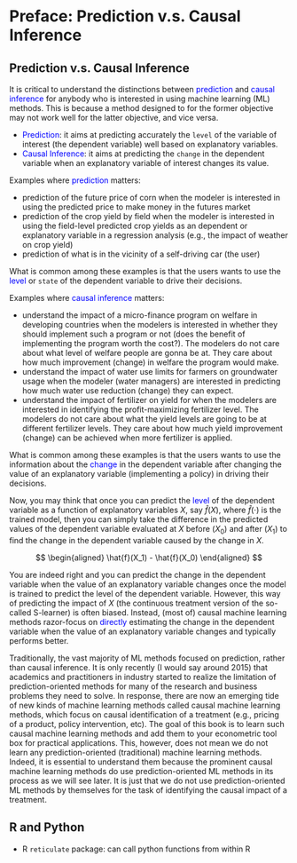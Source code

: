 # Preface: Prediction v.s. Causal Inference {.unnumbered}

## Prediction v.s. Causal Inference

It is critical to understand the distinctions between <span style="color:blue"> prediction </span> and <span style="color:blue"> causal inference </span> for anybody who is interested in using machine learning (ML) methods. This is because a method designed to for the former objective may not work well for the latter objective, and vice versa.


:::{.callout-important}

+ <span style="color:blue"> Prediction</span>: it aims at predicting accurately the `level` of the variable of interest (the dependent variable) well based on explanatory variables. 
+ <span style="color:blue"> Causal Inference</span>: it aims at predicting the `change` in the dependent variable when an explanatory variable of interest changes its value. 

:::

Examples where <span style="color:blue"> prediction </span>matters:

+ prediction of the future price of corn when the modeler is interested in using the predicted price to make money in the futures market
+ prediction of the crop yield by field when the modeler is interested in using the field-level predicted crop yields as an dependent or explanatory variable in a regression analysis (e.g., the impact of weather on crop yield)
+ prediction of what is in the vicinity of a self-driving car (the user)

What is common among these examples is that the users wants to use the <span style="color:blue"> level </span> or `state` of the dependent variable to drive their decisions. 

Examples where <span style="color:blue"> causal inference </span>matters:

+ understand the impact of a micro-finance program on welfare in developing countries when the modelers is interested in whether they should implement such a program or not (does the benefit of implementing the program worth the cost?). The modelers do not care about what level of welfare people are gonna be at. They care about how much improvement (change) in welfare the program would make.
+ understand the impact of water use limits for farmers on groundwater usage when the modeler (water managers) are interested in predicting how much water use reduction (change) they can expect.
+ understand the impact of fertilizer on yield for when the modelers are interested in identifying the profit-maximizing fertilizer level. The modelers do not care about what the yield levels are going to be at different fertilizer levels. They care about how much yield improvement (change) can be achieved when more fertilizer is applied.

What is common among these examples is that the users wants to use the information about the <span style="color:blue"> change </span> in the dependent variable after changing the value of an explanatory variable (implementing a policy) in driving their decisions. 

Now, you may think that once you can predict the <span style="color:blue"> level </span> of the dependent variable as a function of explanatory variables $X$, say $\hat{f}(X)$, where $\hat{f}(\cdot)$ is the trained model, then you can simply take the difference in the predicted values of the dependent variable evaluated at $X$ before ($X_0$) and after ($X_1$) to find the change in the dependent variable caused by the change in $X$.

$$
\begin{aligned}
\hat{f}(X_1) - \hat{f}(X_0)
\end{aligned}
$$

You are indeed right and you can predict the change in the dependent variable when the value of an explanatory variable changes once the model is trained to predict the level of the dependent variable. However, this way of predicting the impact of $X$ (the continuous treatment version of the so-called S-learner) is often biased. Instead, (most of) causal machine learning methods razor-focus on <span style="color:blue"> directly </span> estimating the change in the dependent variable when the value of an explanatory variable changes and typically performs better. 

Traditionally, the vast majority of ML methods focused on prediction, rather than causal inference. It is only recently (I would say around 2015) that academics and practitioners in industry started to realize the limitation of prediction-oriented methods for many of the research and business problems they need to solve. In response, there are now an emerging tide of new kinds of machine learning methods called causal machine learning methods, which focus on causal identification of a treatment (e.g., pricing of a product, policy intervention, etc). The goal of this book is to learn such causal machine learning methods and add them to your econometric tool box for practical applications. This, however, does not mean we do not learn any prediction-oriented (traditional) machine learning methods. Indeed, it is essential to understand them because the prominent causal machine learning methods do use prediction-oriented ML methods in its process as we will see later. It is just that we do not use prediction-oriented ML methods by themselves for the task of identifying the causal impact of a treatment. 

## R and Python

+ R `reticulate` package: can call python functions from within R




